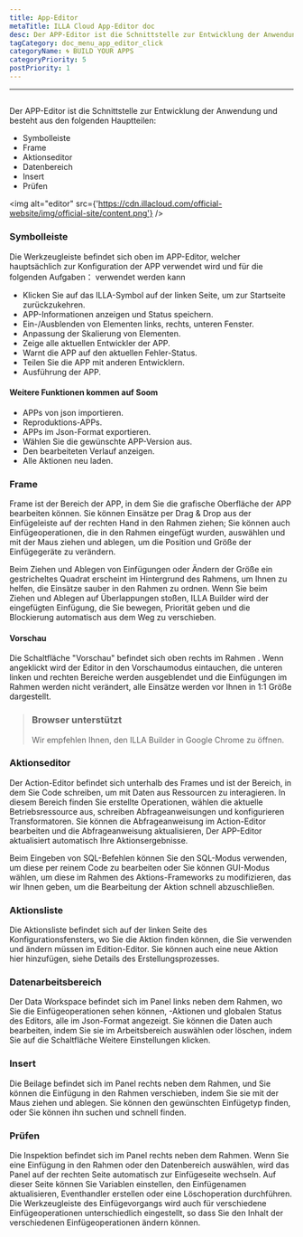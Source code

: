 ```yaml
---
title: App-Editor
metaTitle: ILLA Cloud App-Editor doc
desc: Der APP-Editor ist die Schnittstelle zur Entwicklung der Anwendung
tagCategory: doc_menu_app_editor_click
categoryName: 🌀 BUILD YOUR APPS
categoryPriority: 5
postPriority: 1
---
```


* * *

## <Heading hidden>App-Editor</Heading>

Der APP-Editor ist die Schnittstelle zur Entwicklung der Anwendung und besteht aus den folgenden Hauptteilen:

-   Symbolleiste
-   Frame
-   Aktionseditor
-   Datenbereich
-   Insert
-   Prüfen

<img alt="editor" src={'https://cdn.illacloud.com/official-website/img/official-site/content.png'} />

### Symbolleiste

Die Werkzeugleiste befindet sich oben im APP-Editor, welcher hauptsächlich zur Konfiguration der APP verwendet wird und für die folgenden Aufgaben： verwendet werden kann

-   Klicken Sie auf das ILLA-Symbol auf der linken Seite, um zur Startseite zurückzukehren.
-   APP-Informationen anzeigen und Status speichern.
-   Ein-/Ausblenden von Elementen links, rechts, unteren Fenster.
-   Anpassung der Skalierung von Elementen.
-   Zeige alle aktuellen Entwickler der APP.
-   Warnt die APP auf den aktuellen Fehler-Status.
-   Teilen Sie die APP mit anderen Entwicklern.
-   Ausführung der APP.

#### Weitere Funktionen kommen auf Soom

-   APPs von json importieren.
-   Reproduktions-APPs.
-   APPs im Json-Format exportieren.
-   Wählen Sie die gewünschte APP-Version aus.
-   Den bearbeiteten Verlauf anzeigen.
-   Alle Aktionen neu laden.

[//]: # "[Image]"

### Frame

Frame ist der Bereich der APP, in dem Sie die grafische Oberfläche der APP bearbeiten können. Sie können Einsätze per Drag & Drop aus der Einfügeleiste auf der rechten Hand in den Rahmen ziehen; Sie können auch Einfügeoperationen, die in den Rahmen eingefügt wurden, auswählen und mit der Maus ziehen und ablegen, um die Position und Größe der Einfügegeräte zu verändern.

Beim Ziehen und Ablegen von Einfügungen oder Ändern der Größe ein gestricheltes Quadrat erscheint im Hintergrund des Rahmens, um Ihnen zu helfen, die Einsätze sauber in den Rahmen zu ordnen. Wenn Sie beim Ziehen und Ablegen auf Überlappungen stoßen, ILLA Builder wird der eingefügten Einfügung, die Sie bewegen, Priorität geben und die Blockierung automatisch aus dem Weg zu verschieben.

#### Vorschau

Die Schaltfläche "Vorschau" befindet sich oben rechts im Rahmen . Wenn angeklickt wird der Editor in den Vorschaumodus eintauchen, die unteren linken und rechten Bereiche werden ausgeblendet und die Einfügungen im Rahmen werden nicht verändert, alle Einsätze werden vor Ihnen in 1:1 Größe dargestellt.

> ### Browser unterstützt
>
> Wir empfehlen Ihnen, den ILLA Builder in Google Chrome zu öffnen.

### Aktionseditor

Der Action-Editor befindet sich unterhalb des Frames und ist der Bereich, in dem Sie Code schreiben, um mit Daten aus Ressourcen zu interagieren. In diesem Bereich finden Sie erstellte Operationen, wählen die aktuelle Betriebsressource aus, schreiben Abfrageanweisungen und konfigurieren Transformatoren. Sie können die Abfrageanweisung im Action-Editor bearbeiten und die Abfrageanweisung aktualisieren, Der APP-Editor aktualisiert automatisch Ihre Aktionsergebnisse.

Beim Eingeben von SQL-Befehlen können Sie den SQL-Modus verwenden, um diese per reinem Code zu bearbeiten oder Sie können GUI-Modus wählen, um diese im Rahmen des Aktions-Frameworks zu modifizieren, das wir Ihnen geben, um die Bearbeitung der Aktion schnell abzuschließen.

### Aktionsliste

Die Aktionsliste befindet sich auf der linken Seite des Konfigurationsfensters, wo Sie die Aktion finden können, die Sie verwenden und ändern müssen im Edition-Editor. Sie können auch eine neue Aktion hier hinzufügen, siehe Details des Erstellungsprozesses.

### Datenarbeitsbereich

Der Data Workspace befindet sich im Panel links neben dem Rahmen, wo Sie die Einfügeoperationen sehen können, -Aktionen und globalen Status des Editors, alle im Json-Format angezeigt. Sie können die Daten auch bearbeiten, indem Sie sie im Arbeitsbereich auswählen oder löschen, indem Sie auf die Schaltfläche Weitere Einstellungen klicken.

### Insert

Die Beilage befindet sich im Panel rechts neben dem Rahmen, und Sie können die Einfügung in den Rahmen verschieben, indem Sie sie mit der Maus ziehen und ablegen. Sie können den gewünschten Einfügetyp finden, oder Sie können ihn suchen und schnell finden.

[//]: # "[Image]"

### Prüfen

Die Inspektion befindet sich im Panel rechts neben dem Rahmen. Wenn Sie eine Einfügung in den Rahmen oder den Datenbereich auswählen, wird das Panel auf der rechten Seite automatisch zur Einfügeseite wechseln. Auf dieser Seite können Sie Variablen einstellen, den Einfügenamen aktualisieren, Eventhandler erstellen oder eine Löschoperation durchführen. Die Werkzeugleiste des Einfügevorgangs wird auch für verschiedene Einfügeoperationen unterschiedlich eingestellt, so dass Sie den Inhalt der verschiedenen Einfügeoperationen ändern können.
